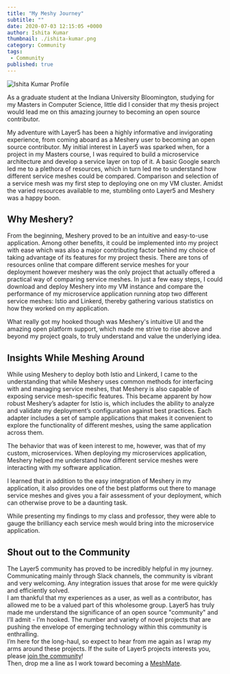 ---
title: "My Meshy Journey"
subtitle: ""
date: 2020-07-03 12:15:05 +0000
author: Ishita Kumar
thumbnail: ./ishita-kumar.png
category: Community
tags:
 - Community
published: true
---


<BlogWrapper>

<img className="image-left" src={IshitaProfile} alt="Ishita Kumar Profile"/>

As a graduate student at the Indiana University Bloomington, studying for my Masters in Computer Science, little did I consider that my thesis project would lead me on this amazing journey to becoming an open source contributor.

My adventure with Layer5 has been a highly informative and invigorating experience, from coming aboard as a Meshery user to becoming an open source contributor. My initial interest in Layer5 was sparked when, for a project in my Masters course, I was required to build a microservice architecture and develop a service layer on top of it.
A basic Google search led me to a plethora of resources, which in turn led me to understand how different service meshes could be compared. Comparison and selection of a service mesh was my first step to deploying one on my VM cluster. Amidst the varied resources available to me, stumbling onto Layer5 and Meshery was a happy boon.

## Why Meshery?

From the beginning, Meshery proved to be an intuitive and easy-to-use application. Among other benefits, it could be implemented into my project with ease which was also a major contributing factor behind my choice of taking advantage of its features for my project thesis.
There are tons of resources online that compare different service meshes for your deployment however meshery was the only project that actually offered a practical way of comparing service meshes. In just a few easy steps, I could download and deploy  Meshery into my VM instance and compare the performance of my microservice application running atop two different service meshes:  Istio and Linkerd, thereby gathering various statistics on how they worked on my application.

What really got my hooked though was Meshery's intuitive UI and the amazing open platform support, which made me strive to rise above and beyond my project goals, to truly understand and value the underlying idea.

## Insights While Meshing Around

While using Meshery to deploy both Istio and Linkerd, I came to the understanding that while Meshery uses common methods for interfacing with and managing service meshes, that Meshery is also capable of exposing service mesh-specific features. This became apparent by how robust Meshery’s adapter for Istio is, which includes the ability to analyze and validate my deployment’s configuration against best practices. Each adapter includes a set of sample applications that makes it convenient to explore the functionality of different meshes, using the same application across them.

The behavior that was of keen interest to me, however, was that of my custom, microservices. When deploying my microservices application, Meshery helped me understand how different service meshes were interacting with my software application.

I learned that in addition to the easy integration of Meshery in my application, it also provides one of the best platforms out there to manage service meshes and gives you a fair assessment of your deployment, which can otherwise prove to be a daunting task.

While presenting my findings to my class and professor, they were able to gauge the brilliancy each service mesh would bring into the microservice application.

## Shout out to the Community

The Layer5 community has proved to be incredibly helpful in my journey. Communicating mainly through Slack channels, the community is vibrant and very welcoming. Any integration issues that arose for me were quickly and efficiently solved. <br />
I am thankful that my experiences as a user, as well as a contributor, has allowed me to be a valued part of this wholesome group. Layer5 has truly made me understand the significance of an open source "community" and I’ll admit - I’m hooked. The number and variety of novel projects that are pushing the envelope of emerging technology within this community is enthralling. <br/>
I’m here for the long-haul, so expect to hear from me again as I wrap my arms around these projects. If the suite of Layer5 projects interests you, please [join the community](http://slack.layer5.io)!  <br />
Then, drop me a line as I work toward becoming a [MeshMate](https://layer5.io/community/meshmates).


</BlogWrapper>
